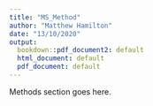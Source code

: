 ```yaml
---
title: "MS_Method"
author: "Matthew Hamilton"
date: "13/10/2020"
output:
  bookdown::pdf_document2: default
  html_document: default
  pdf_document: default
---
```

Methods section goes here.
